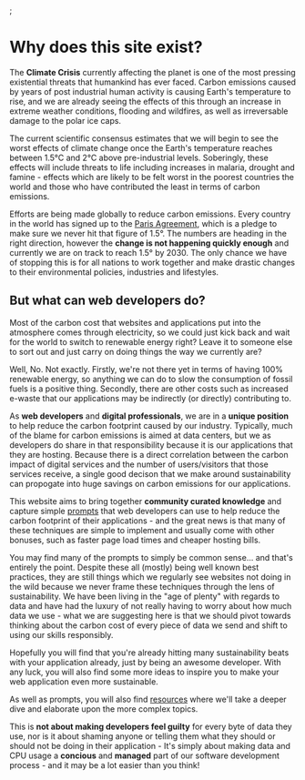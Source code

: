 <HtmlHead title="Green Web Dev :: About" description="Why this site exists" />;

# Why does this site exist?

The **Climate Crisis** currently affecting the planet is one of the most pressing existential threats that humankind has ever faced. Carbon emissions caused by years of post industrial human activity is causing Earth's temperature to rise, and we are already seeing the effects of this through an increase in extreme weather conditions, flooding and wildfires, as well as irreversable damage to the polar ice caps.

The current scientific consensus estimates that we will begin to see the worst effects of climate change once the Earth's temperature reaches between 1.5&deg;C and 2&deg;C above pre-industrial levels. Soberingly, these effects will include threats to life including increases in malaria, drought and famine - effects which are likely to be felt worst in the poorest countries the world and those who have contributed the least in terms of carbon emissions.

Efforts are being made globally to reduce carbon emissions. Every country in the world has signed up to the [Paris Agreement](https://en.wikipedia.org/wiki/Paris_Agreement), which is a pledge to make sure we never hit that figure of 1.5&deg;. The numbers are heading in the right direction, however the **change is not happening quickly enough** and currently we are on track to reach 1.5&deg; by 2030. The only chance we have of stopping this is for all nations to work together and make drastic changes to their environmental policies, industries and lifestyles.

## But what can web developers do?

Most of the carbon cost that websites and applications put into the atmosphere comes through electricity, so we could just kick back and wait for the world to switch to renewable energy right? Leave it to someone else to sort out and just carry on doing things the way we currently are?

Well, No. Not exactly. Firstly, we're not there yet in terms of having 100% renewable energy, so anything we can do to slow the consumption of fossil fuels is a positive thing. Secondly, there are other costs such as increased e-waste that our applications may be indirectly (or directly) contributing to.

As **web developers** and **digital professionals**, we are in a **unique position** to help reduce the carbon footprint caused by our industry. Typically, much of the blame for carbon emissions is aimed at data centers, but we as developers do share in that responsibility because it is our applications that they are hosting. Because there is a direct correlation between the carbon impact of digital services and the number of users/visitors that those services receive, a single good decison that we make around sustainability can propogate into huge savings on carbon emissions for our applications.

This website aims to bring together **community curated knowledge** and capture simple [prompts](/prompts) that web developers can use to help reduce the carbon footprint of their applications - and the great news is that many of these techniques are simple to implement and usually come with other bonuses, such as faster page load times and cheaper hosting bills.

You may find many of the prompts to simply be common sense... and that's entirely the point. Despite these all (mostly) being well known best practices, they are still things which we regularly see websites not doing in the wild because we never frame these techniques through the lens of sustainability. We have been living in the "age of plenty" with regards to data and have had the luxury of not really having to worry about how much data we use - what we are suggesting here is that we should pivot towards thinking about the carbon cost of every piece of data we send and shift to using our skills responsibly.

Hopefully you will find that you're already hitting many sustainability beats with your application already, just by being an awesome developer. With any luck, you will also find some more ideas to inspire you to make your web application even more sustainable.

As well as prompts, you will also find [resources](/resources) where we'll take a deeper dive and elaborate upon the more complex topics.

This is **not about making developers feel guilty** for every byte of data they use, nor is it about shaming anyone or telling them what they should or should not be doing in their application - It's simply about making data and CPU usage a **concious** and **managed** part of our software development process - and it may be a lot easier than you think!
